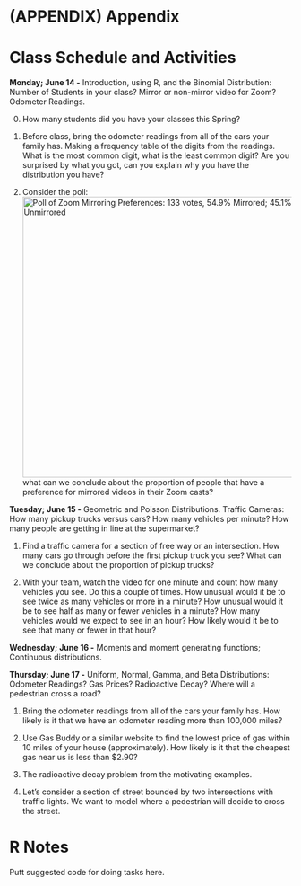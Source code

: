 # (APPENDIX) Appendix {-}

# Class Schedule and Activities

**Monday; June 14 -** Introduction, using R, and the Binomial Distribution: Number of Students in your class? Mirror or non-mirror video for Zoom? Odometer Readings.

0. How many students did you have your classes this Spring?

1. Before class, bring the odometer readings from all of the cars your family has. Making a frequency table of the digits from the readings. What is the most common digit, what is the least common digit?  Are you surprised by what you got, can you explain why you have the distribution you have?

2. Consider the poll: <br/>
<img src="class_ideas/zoom_video.png" alt="Poll of Zoom Mirroring Preferences:  133 votes, 54.9% Mirrored; 45.1% Unmirrored" width="500"/> <br/>
what can we conclude about the proportion of people that have a preference for mirrored videos in their Zoom casts?

**Tuesday; June 15 -** Geometric and Poisson Distributions. Traffic Cameras:  How many pickup trucks versus cars? How many vehicles per minute? How many people are getting in line at the supermarket?

1. Find a traffic camera for a section of free way or an intersection. How many cars go through before the first pickup truck you see? What can we conclude about the proportion of pickup trucks?

2. With your team, watch the video for one minute and count how many vehicles you see. Do this a couple of times. How unusual would it be to see twice as many vehicles or more in a minute?  How unusual would it be to see half as many or fewer vehicles in a minute?  How many vehicles would we expect to see in an hour?  How likely would it be to see that many or fewer in that hour?




**Wednesday; June 16 -** Moments and moment generating functions; Continuous distributions.

**Thursday; June 17 -** Uniform, Normal, Gamma, and Beta Distributions: Odometer Readings? Gas Prices? Radioactive Decay? Where will a pedestrian cross a road?

1. Bring the odometer readings from all of the cars your family has. How likely is it that we have an odometer reading more than 100,000 miles?

2. Use Gas Buddy or a similar website to find the lowest price of gas within 10 miles of your house (approximately). How likely is it that the cheapest gas near us is less than $2.90?

3. The radioactive decay problem from the motivating examples.

4. Let's consider a section of street bounded by two intersections with traffic lights. We want to model where a pedestrian will decide to cross the street. 


# R Notes 

Putt suggested code for doing tasks here.


